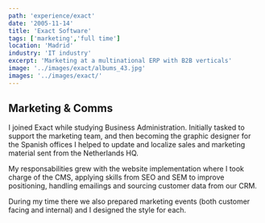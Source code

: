 ```yaml
---
path: 'experience/exact'
date: '2005-11-14'
title: 'Exact Software'
tags: ['marketing','full time']
location: 'Madrid'
industry: 'IT industry'
excerpt: 'Marketing at a multinational ERP with B2B verticals'
image: '../images/exact/albums_43.jpg'
images: '../images/exact/'
---
```


## Marketing & Comms

I joined Exact while studying Business Administration. Initially tasked to support the marketing team, and then becoming the graphic designer for the Spanish offices I helped to update and localize sales and marketing material sent from the Netherlands HQ. 

My responsabilities grew with the website implementation where I took charge of the CMS, applying skills from SEO and SEM to improve positioning, handling emailings and sourcing customer data from our CRM. 

During my time there we also prepared marketing events (both customer facing and internal) and I designed the style for each.  